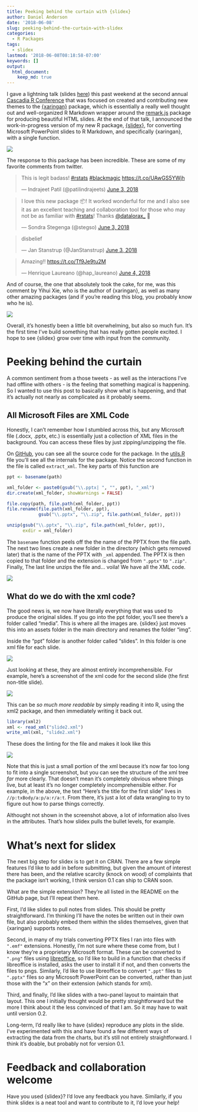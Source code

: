 ```yaml
---
title: Peeking behind the curtain with {slidex}
author: Daniel Anderson
date: '2018-06-08'
slug: peeking-behind-the-curtain-with-slidex
categories:
  - R Packages
tags:
  - slidex
lastmod: '2018-06-08T08:18:58-07:00'
keywords: []
output: 
  html_document:
    keep_md: true
---
```


I gave a lightning talk (slides [here](http://www.datalorax.com/talks/cascadia18/)) this past weekend at the second annual [Cascadia R Conference](https://cascadiarconf.com) that was focused on created and contributing new themes to the [{xaringan}](https://github.com/yihui/xaringan) package, which is essentially a really well thought out and well-organized R Markdown wrapper around the [remark.js](https://github.com/gnab/remark) package for producing beautiful HTML slides. At the end of that talk, I announced the work-in-progress version of my new R package, [{slidex}](https://github.com/datalorax/slidex), for converting Microsoft PowerPoint slides to R Markdown, and specifically {xaringan}, with a single function. 

<img src="https://github.com/datalorax/slidex/raw/master/docs/slidex-preview.gif"/>

The response to this package has been incredible. These are some of my favorite comments from twitter.

<blockquote class="twitter-tweet" data-lang="en"><p lang="en" dir="ltr">This is legit badass! <a href="https://twitter.com/hashtag/rstats?src=hash&amp;ref_src=twsrc%5Etfw">#rstats</a> <a href="https://twitter.com/hashtag/blackmagic?src=hash&amp;ref_src=twsrc%5Etfw">#blackmagic</a> <a href="https://t.co/UAwGS5YWjh">https://t.co/UAwGS5YWjh</a></p>&mdash; Indrajeet Patil (@patilindrajeets) <a href="https://twitter.com/patilindrajeets/status/1003282765763305472?ref_src=twsrc%5Etfw">June 3, 2018</a></blockquote> <script async src="https://platform.twitter.com/widgets.js" charset="utf-8"></script> 

<blockquote class="twitter-tweet" data-lang="en"><p lang="en" dir="ltr">I love this new package 📦! It worked wonderful for me and I also see it as an excellent teaching and collaboration tool for those who may not be as familiar with <a href="https://twitter.com/hashtag/rstats?src=hash&amp;ref_src=twsrc%5Etfw">#rstats</a>! Thanks <a href="https://twitter.com/datalorax_?ref_src=twsrc%5Etfw">@datalorax_</a> 👏</p>&mdash; Sondra Stegenga (@stegso) <a href="https://twitter.com/stegso/status/1003287890065932288?ref_src=twsrc%5Etfw">June 3, 2018</a></blockquote> <script async src="https://platform.twitter.com/widgets.js" charset="utf-8"></script> 

<blockquote class="twitter-tweet" data-lang="en"><p lang="nl" dir="ltr">disbelief</p>&mdash; Jan Stanstrup (@JanStanstrup) <a href="https://twitter.com/JanStanstrup/status/1003390986964389898?ref_src=twsrc%5Etfw">June 3, 2018</a></blockquote> <script async src="https://platform.twitter.com/widgets.js" charset="utf-8"></script> 

<blockquote class="twitter-tweet" data-lang="en"><p lang="en" dir="ltr">Amazing!! <a href="https://t.co/Tf9Je9tu2M">https://t.co/Tf9Je9tu2M</a></p>&mdash; Henrique Laureano (@hap_laureano) <a href="https://twitter.com/hap_laureano/status/1003617692400738304?ref_src=twsrc%5Etfw">June 4, 2018</a></blockquote> <script async src="https://platform.twitter.com/widgets.js" charset="utf-8"></script> 


And of course, the one that absolutely took the cake, for me, was this comment by Yihui Xie, who is the author of {xaringan}, as well as many other amazing packages (and if you're reading this blog, you probably know who he is).

![](2018-06-08-peeking-behind-the-curtain-with-slidex_files/img/yihui-comment.png)

Overall, it's honestly been a little bit overwhelming, but also so much fun. It's the first time I've build something that has really gotten people excited. I hope to see {slidex} grow over time with input from the community.

# Peeking behind the curtain
A common sentiment from a those tweets - as well as the interactions I've had offline with others - is the feeling that something magical is happening. So I wanted to use this post to basically show what is happening, and that it's actually not nearly as complicated as it probably seems.

## All Microsoft Files are XML Code
Honestly, I can't remember how I stumbled across this, but any Microsoft file (.docx, .pptx, etc.) is essentially just a collection of XML files in the background. You can access these files by just zipping/unzipping the file. 

On [GitHub](https://github.com/datalorax/slidex/), you can see all the source code for the package. In the [utils.R](https://github.com/datalorax/slidex/blob/master/R/utils.R) file you'll see all the internals for the package. Notice the second function in the file is called `extract_xml`. The key parts of this function are

```r
ppt <- basename(path)

xml_folder <- paste0(gsub("\\.pptx| ", "", ppt), "_xml")
dir.create(xml_folder, showWarnings = FALSE)

file.copy(path, file.path(xml_folder, ppt))
file.rename(file.path(xml_folder, ppt),
            gsub("\\.pptx", "\\.zip", file.path(xml_folder, ppt)))

unzip(gsub("\\.pptx", "\\.zip", file.path(xml_folder, ppt)), 
      exdir = xml_folder)
```

The `basename` function peels off the the name of the PPTX from the file path. The next two lines create a new folder in the directory (which gets removed later) that is the name of the PPTX with `_xml` appended. The PPTX is then copied to that folder and the extension is changed from `".pptx"` to `".zip"`. Finally, The last line unzips the file and... voila! We have all the XML code.

![](2018-06-08-peeking-behind-the-curtain-with-slidex_files/img/xml-code.png)

## What do we do with the xml code?
The good news is, we now have literally everything that was used to produce the original slides. If you go into the ppt folder, you'll see there's a folder called "media". This is where all the images are. {slidex} just moves this into an assets folder in the main directory and renames the folder "img". 

Inside the "ppt" folder is another folder called "slides". In this folder is one xml file for each slide. 

![](2018-06-08-peeking-behind-the-curtain-with-slidex_files/img/slide-xml.png)

Just looking at these, they are almost entirely incomprehensible. For example, here's a screenshot of the xml code for the second slide (the first non-title slide).

![](2018-06-08-peeking-behind-the-curtain-with-slidex_files/img/jumbled-xml.png)

This can be *so much more readable* by simply reading it into R, using the xml2 package, and then immediately writing it back out.

```r
library(xml2)
xml <- read_xml("slide2.xml")
write_xml(xml, "slide2.xml")
```

These does the linting for the file and makes it look like this

![](2018-06-08-peeking-behind-the-curtain-with-slidex_files/img/linted-xml.png)

Note that this is just a small portion of the xml because it's now far too long to fit into a single screenshot, but you can see the structure of the xml tree *far* more clearly. That doesn't mean it's completely obvious where things live, but at least it's no longer completely incomprehensible either. For example, in the above, the text "Here's the title for the first slide" lives in `//p:txBody/a:p/a:r/a:t`. From there, it's just a lot of data wrangling to try to figure out how to parse things correctly.

Althought not shown in the screenshot above, a lot of information also lives in the attributes. That's how slidex pulls the bullet levels, for example. 

# What's next for slidex
The next big step for slidex is to get it on CRAN. There are a few simple features I'd like to add in before submitting, but given the amount of interest there has been, and the relative scarcity (knock on wood) of complaints that the package isn't working, I think version 0.1 can ship to CRAN soon.

What are the simple extension? They're all listed in the README on the GitHub page, but I'll repeat them here. 

First, I'd like slidex to pull notes from slides. This should be pretty straightforward. I'm thinking I'll have the notes be written out in their own file, but also probably embed them within the slides themselves, given that {xaringan} supports notes.

Second, in many of my trials converting PPTX files I ran into files with `".emf"` extensions. Honestly, I'm not sure where these come from, but I know they're a proprietary Microsoft format. These can be converted to `".png"` files using [libreoffice](https://www.libreoffice.org), so I'd like to build in a function that checks if libreoffice is installed, asks the user to install it if not, and then converts the files to pngs. Similarly, I'd like to use libreoffice to convert `".ppt"` files to `".pptx"` files so any Microsoft PowerPoint can be converted, rather than just those with the "x" on their extension (which stands for xml).

Third, and finally, I'd like slides with a two-panel layout to maintain that layout. This one I initially thought would be pretty straightforward but the more I think about it the less convinced of that I am. So it may have to wait until version 0.2.

Long-term, I'd really like to have {slidex} reproduce any plots in the slide. I've experimented with this and have found a few different ways of extracting the data from the charts, but it's still not entirely straightforward. I think it's doable, but probably not for version 0.1.

# Feedback and collaboration welcome
Have you used {slidex}? I'd love any feedback you have. Similarly, if you think slidex is a neat tool and want to contribute to it, I'd love your help!
